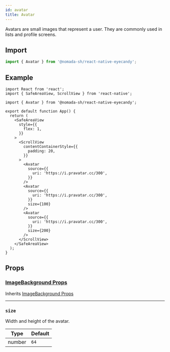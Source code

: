 ```yaml
---
id: avatar
title: Avatar
---
```


Avatars are small images that represent a user. They are commonly used in lists and profile screens.

## Import

```jsx
import { Avatar } from '@nomada-sh/react-native-eyecandy';
```

## Example

```SnackPlayer name=RN%20Eyecandy%20Avatar
import React from 'react';
import { SafeAreaView, ScrollView } from 'react-native';

import { Avatar } from '@nomada-sh/react-native-eyecandy';

export default function App() {
  return (
    <SafeAreaView
      style={{
        flex: 1,
      }}
    >
      <ScrollView
        contentContainerStyle={{
          padding: 20,
        }}
      >
        <Avatar
          source={{
            uri: 'https://i.pravatar.cc/300',
          }}
        />
        <Avatar
          source={{
            uri: 'https://i.pravatar.cc/300',
          }}
          size={100}
        />
        <Avatar
          source={{
            uri: 'https://i.pravatar.cc/300',
          }}
          size={200}
        />
      </ScrollView>
    </SafeAreaView>
  );
}
```

<!-- ![Avatar](../assets/components/avatar.png) -->

## Props

### [ImageBackground Props](https://reactnative.dev/docs/imagebackground#props)

Inherits [ImageBackground Props](https://reactnative.dev/docs/imagebackground#props)

---

### `size`

Width and height of the avatar.

| Type   | Default |
| ------ | ------- |
| number | `64`    |
